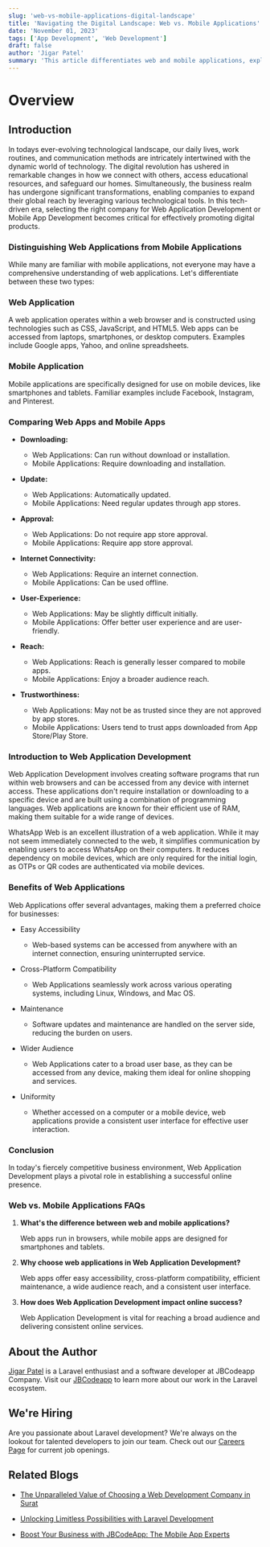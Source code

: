 ```yaml
---
slug: 'web-vs-mobile-applications-digital-landscape'
title: 'Navigating the Digital Landscape: Web vs. Mobile Applications'
date: 'November 01, 2023'
tags: ['App Development', 'Web Development']
draft: false
author: 'Jigar Patel'
summary: 'This article differentiates web and mobile applications, explores web application development, and underscores the advantages of web applications in establishing a successful online presence.'
---
```


# Overview

<TOCInline
  toc={props.toc}
  exclude="Overview"
  toHeading={2}
  defaultimage="web-vs-mobile-applications-digital-landscape"
/>

## Introduction

In todays ever-evolving technological landscape, our daily lives, work routines, and communication methods are intricately intertwined with the dynamic world of technology. The digital revolution has ushered in remarkable changes in how we connect with others, access educational resources, and safeguard our homes. Simultaneously, the business realm has undergone significant transformations, enabling companies to expand their global reach by leveraging various technological tools. In this tech-driven era, selecting the right company for Web Application Development or Mobile App Development becomes critical for effectively promoting digital products.

### Distinguishing Web Applications from Mobile Applications

While many are familiar with mobile applications, not everyone may have a comprehensive understanding of web applications. Let's differentiate between these two types:

### Web Application

A web application operates within a web browser and is constructed using technologies such as CSS, JavaScript, and HTML5. Web apps can be accessed from laptops, smartphones, or desktop computers. Examples include Google apps, Yahoo, and online spreadsheets.

### Mobile Application

Mobile applications are specifically designed for use on mobile devices, like smartphones and tablets. Familiar examples include Facebook, Instagram, and Pinterest.

### Comparing Web Apps and Mobile Apps

- **Downloading:**

  - Web Applications: Can run without download or installation.
  - Mobile Applications: Require downloading and installation.

- **Update:**

  - Web Applications: Automatically updated.
  - Mobile Applications: Need regular updates through app stores.

- **Approval:**

  - Web Applications: Do not require app store approval.
  - Mobile Applications: Require app store approval.

- **Internet Connectivity:**

  - Web Applications: Require an internet connection.
  - Mobile Applications: Can be used offline.

- **User-Experience:**

  - Web Applications: May be slightly difficult initially.
  - Mobile Applications: Offer better user experience and are user-friendly.

- **Reach:**

  - Web Applications: Reach is generally lesser compared to mobile apps.
  - Mobile Applications: Enjoy a broader audience reach.

- **Trustworthiness:**
  - Web Applications: May not be as trusted since they are not approved by app stores.
  - Mobile Applications: Users tend to trust apps downloaded from App Store/Play Store.

### Introduction to Web Application Development

Web Application Development involves creating software programs that run within web browsers and can be accessed from any device with internet access. These applications don't require installation or downloading to a specific device and are built using a combination of programming languages. Web applications are known for their efficient use of RAM, making them suitable for a wide range of devices.

WhatsApp Web is an excellent illustration of a web application. While it may not seem immediately connected to the web, it simplifies communication by enabling users to access WhatsApp on their computers. It reduces dependency on mobile devices, which are only required for the initial login, as OTPs or QR codes are authenticated via mobile devices.

### Benefits of Web Applications

Web Applications offer several advantages, making them a preferred choice for businesses:

- Easy Accessibility

  - Web-based systems can be accessed from anywhere with an internet connection, ensuring uninterrupted service.

- Cross-Platform Compatibility

  - Web Applications seamlessly work across various operating systems, including Linux, Windows, and Mac OS.

- Maintenance

  - Software updates and maintenance are handled on the server side, reducing the burden on users.

- Wider Audience

  - Web Applications cater to a broad user base, as they can be accessed from any device, making them ideal for online shopping and services.

- Uniformity
  - Whether accessed on a computer or a mobile device, web applications provide a consistent user interface for effective user interaction.

### Conclusion

In today's fiercely competitive business environment, Web Application Development plays a pivotal role in establishing a successful online presence.

### Web vs. Mobile Applications FAQs

1. **What's the difference between web and mobile applications?**

   Web apps run in browsers, while mobile apps are designed for smartphones and tablets.

2. **Why choose web applications in Web Application Development?**

   Web apps offer easy accessibility, cross-platform compatibility, efficient maintenance, a wide audience reach, and a consistent user interface.

3. **How does Web Application Development impact online success?**

   Web Application Development is vital for reaching a broad audience and delivering consistent online services.

## About the Author

[Jigar Patel](https://expertlaravel.com) is a Laravel enthusiast and a software developer at JBCodeapp Company. Visit our [JBCodeapp](https://jbcodeapp.com) to learn more about our work in the Laravel ecosystem.

## We're Hiring

Are you passionate about Laravel development? We're always on the lookout for talented developers to join our team. Check out our [Careers Page](https://jbcodeapp.com/career) for current job openings.

## Related Blogs

- [The Unparalleled Value of Choosing a Web Development Company in Surat](surat-web-development-services-exceptional-value)

- [Unlocking Limitless Possibilities with Laravel Development](limitless-possibilities-laravel)

- [Boost Your Business with JBCodeApp: The Mobile App Experts](elevate-your-business-with-jbcodeapp)

